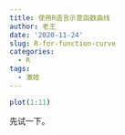 ```yaml
---
title: 使用R语言示意函数曲线
author: 老王
date: '2020-11-24'
slug: R-for-function-curve
categories:
  - R
tags:
  - 激娃
---
```


```r
plot(1:11)
```

先试一下。